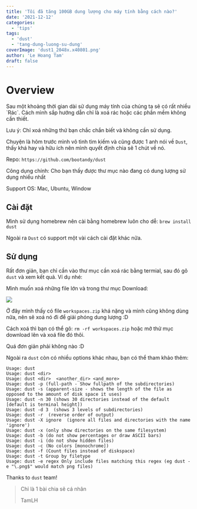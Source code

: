 ```yaml
---
title: 'Tôi đã tăng 100GB dung lượng cho máy tính bằng cách nào?'
date: '2021-12-12'
categories:
  - 'tips'
tags:
  - 'dust'
  - 'tang-dung-luong-su-dung'
coverImage: 'dust1_2048x.x40801.png'
author: 'Le Hoang Tam'
draft: false
---
```


# Overview

<TOCInline toc={props.toc} exclude="Overview" toHeading={2} />
Sau một khoảng thời gian dài sử dụng máy tính của chúng ta sẽ có rất nhiều `Rác`. Cách mình sắp hướng
dẫn chỉ là xoá rác hoặc các phần mềm không cần thiết.

Lưu ý: Chỉ xoá những thứ bạn chắc chắn biết và không cần sử dụng.

Chuyện là hôm trước mình vô tình tìm kiếm và cũng được 1 anh nói về `Dust`, thấy khá hay và hữu ích nên mình quyết định chia sẽ 1 chút về nó.

Repo: `https://github.com/bootandy/dust`

Công dụng chính: Cho bạn thấy được thư mục nào đang có dung lượng sử dụng nhiều nhất

Support OS: Mac, Ubuntu, Window

## Cài đặt

Mình sử dụng homebrew nên cài bằng homebrew luôn cho dễ: `brew install dust`

Ngoài ra `Dust` có support một vài cách cài đặt khác nữa.

## Sử dụng

Rất đơn giản, bạn chỉ cần vào thư mục cần xoá rác bằng termial, sau đó gõ `dust` và xem kết quả. Ví dụ nhé:

Mình muốn xoá những file lớn và trong thư mục Download:

![](/static/blog/images/image.png)

Ở đây mình thấy có file `workspaces.zip` khá nặng và mình cũng không dùng nữa, nên sẽ xoá nó đi để giải phóng dung lượng :D

Cách xoá thì bạn có thể gõ: `rm -rf workspaces.zip` hoặc mở thử mục download lên và xoá file đó thôi.

Quá đơn giản phải không nào :D

Ngoài ra `dust` còn có nhiều options khác nhau, bạn có thể tham khảo thêm:

```
Usage: dust
Usage: dust <dir>
Usage: dust <dir>  <another_dir> <and_more>
Usage: dust -p (full-path - Show fullpath of the subdirectories)
Usage: dust -s (apparent-size - shows the length of the file as opposed to the amount of disk space it uses)
Usage: dust -n 30 (shows 30 directories instead of the default [default is terminal height])
Usage: dust -d 3  (shows 3 levels of subdirectories)
Usage: dust -r  (reverse order of output)
Usage: dust -X ignore  (ignore all files and directories with the name 'ignore')
Usage: dust -x (only show directories on the same filesystem)
Usage: dust -b (do not show percentages or draw ASCII bars)
Usage: dust -i (do not show hidden files)
Usage: dust -c (No colors [monochrome])
Usage: dust -f (Count files instead of diskspace)
Usage: dust -t Group by filetype
Usage: dust -e regex Only include files matching this regex (eg dust -e "\.png$" would match png files)
```

Thanks to `dust` team!

> Chỉ là 1 bài chia sẽ cá nhân
>
> TamLH

